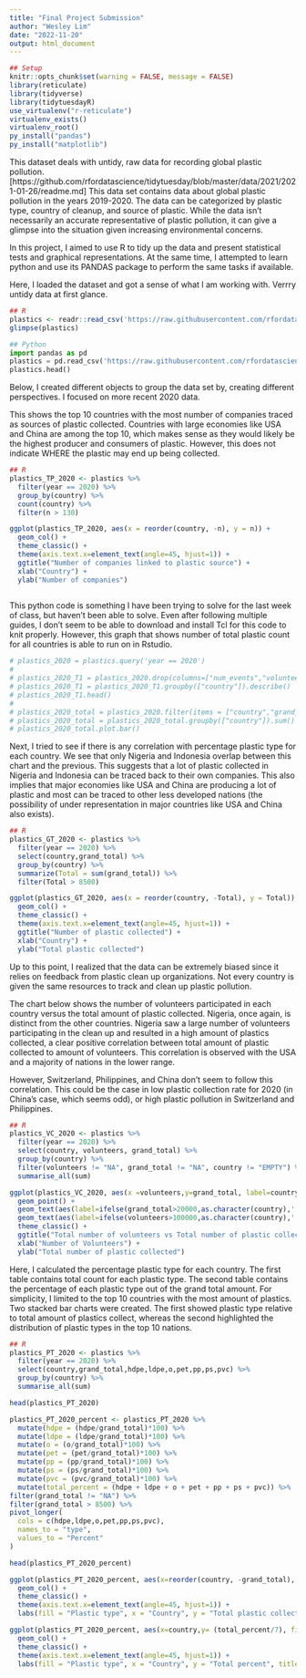 ```yaml
---
title: "Final Project Submission"
author: "Wesley Lim"
date: "2022-11-20"
output: html_document
---
```

```r
## Setup
knitr::opts_chunk$set(warning = FALSE, message = FALSE)
library(reticulate)
library(tidyverse)
library(tidytuesdayR)
use_virtualenv("r-reticulate")
virtualenv_exists()
virtualenv_root()
py_install("pandas")
py_install("matplotlib")
```

This dataset deals with untidy, raw data for recording global plastic pollution. [https://github.com/rfordatascience/tidytuesday/blob/master/data/2021/2021-01-26/readme.md]
This data set contains data about global plastic pollution in the years 2019-2020. The data can be categorized by plastic type, country of cleanup, and source of plastic. While the data isn't necessarily an accurate representative of plastic pollution, it can give a glimpse into the situation given increasing environmental concerns.

In this project, I aimed to use R to tidy up the data and present statistical tests and graphical representations. At the same time, I attempted to learn python and use its PANDAS package to perform the same tasks if available.

Here, I loaded the dataset and got a sense of what I am working with. Verrry untidy data at first glance.

```r
## R
plastics <- readr::read_csv('https://raw.githubusercontent.com/rfordatascience/tidytuesday/master/data/2021/2021-01-26/plastics.csv')
glimpse(plastics)
```

```python
## Python
import pandas as pd
plastics = pd.read_csv('https://raw.githubusercontent.com/rfordatascience/tidytuesday/master/data/2021/2021-01-26/plastics.csv')
plastics.head()

```


Below, I created different objects to group the data set by, creating different perspectives. I focused on more recent 2020 data.

This shows the top 10 countries with the most number of companies traced as sources of plastic collected. Countries with large economies like USA and China are among the top 10, which makes sense as they would likely be the highest producer and consumers of plastic. However, this does not indicate WHERE the plastic may end up being collected.
```r
## R
plastics_TP_2020 <- plastics %>%
  filter(year == 2020) %>%
  group_by(country) %>%
  count(country) %>%
  filter(n > 130)

ggplot(plastics_TP_2020, aes(x = reorder(country, -n), y = n)) +
  geom_col() +
  theme_classic() +
  theme(axis.text.x=element_text(angle=45, hjust=1)) +
  ggtitle("Number of companies linked to plastic source") +
  xlab("Country") +
  ylab("Number of companies")
  

```


This python code is something I have been trying to solve for the last week of class, but haven't been able to solve. Even after following multiple guides, I don't seem to be able to download and install Tcl for this code to knit properly. However, this graph that shows number of total plastic count for all countries is able to run on in Rstudio.
```python

# plastics_2020 = plastics.query('year == 2020')
# 
# plastics_2020_T1 = plastics_2020.drop(columns=["num_events","volunteers","parent_company","year"])
# plastics_2020_T1 = plastics_2020_T1.groupby(["country"]).describe()
# plastics_2020_T1.head()
# 
# plastics_2020_total = plastics_2020.filter(items = ["country","grand_total"])
# plastics_2020_total = plastics_2020_total.groupby(["country"]).sum()
# plastics_2020_total.plot.bar()

```



Next, I tried to see if there is any correlation with percentage plastic type for each country. We see that only Nigeria and Indonesia overlap between this chart and the previous. This suggests that a lot of plastic collected in Nigeria and Indonesia can be traced back to their own companies. This also implies that major economies like USA and China are producing a lot of plastic and most can be traced to other less developed nations (the possibility of under representation in major countries like USA and China also exists). 
```r
## R
plastics_GT_2020 <- plastics %>%
  filter(year == 2020) %>%
  select(country,grand_total) %>%
  group_by(country) %>%
  summarize(Total = sum(grand_total)) %>%
  filter(Total > 8500)

ggplot(plastics_GT_2020, aes(x = reorder(country, -Total), y = Total)) +
  geom_col() +
  theme_classic() +
  theme(axis.text.x=element_text(angle=45, hjust=1)) +
  ggtitle("Number of plastic collected") +
  xlab("Country") +
  ylab("Total plastic collected")


```



Up to this point, I realized that the data can be extremely biased since it relies on feedback from plastic clean up organizations. Not every country is given the same resources to track and clean up plastic pollution. 

The chart below shows the number of volunteers participated in each country versus the total amount of plastic collected. Nigeria, once again, is distinct from the other countries. Nigeria saw a large number of volunteers participating in the clean up and resulted in a high amount of plastics collected, a clear positive correlation between total amount of plastic collected to amount of volunteers. This correlation is observed with the USA and a majority of nations in the lower range.

However, Switzerland, Philippines, and China don't seem to follow this correlation. This could be the case in low plastic collection rate for 2020 (in China's case, which seems odd), or high plastic pollution in Switzerland and Philippines.
```r
## R
plastics_VC_2020 <- plastics %>%
  filter(year == 2020) %>%
  select(country, volunteers, grand_total) %>%
  group_by(country) %>%
  filter(volunteers != "NA", grand_total != "NA", country != "EMPTY") %>%
  summarise_all(sum)

ggplot(plastics_VC_2020, aes(x =volunteers,y=grand_total, label=country)) +
  geom_point() +
  geom_text(aes(label=ifelse(grand_total>20000,as.character(country),'')),size = 3.5, vjust = 1.5) +
  geom_text(aes(label=ifelse(volunteers>100000,as.character(country),'')),size = 3.5, vjust = 1.5) +
  theme_classic() +
  ggtitle("Total number of volunteers vs Total number of plastic collected") +
  xlab("Number of Volunteers") +
  ylab("Total number of plastic collected")


```

Here, I calculated the percentage plastic type for each country. The first table contains total count for each plastic type. The second table contains the percentage of each plastic type out of the grand total amount. For simplicity, I limited to the top 10 countries with the most amount of plastics. Two stacked bar charts were created. The first showed plastic type relative to total amount of plastics collect, whereas the second highlighted the distribution of plastic types in the top 10 nations.

```r
## R
plastics_PT_2020 <- plastics %>%
  filter(year == 2020) %>%
  select(country,grand_total,hdpe,ldpe,o,pet,pp,ps,pvc) %>%
  group_by(country) %>%
  summarise_all(sum)

head(plastics_PT_2020)

plastics_PT_2020_percent <- plastics_PT_2020 %>%
  mutate(hdpe = (hdpe/grand_total)*100) %>%
  mutate(ldpe = (ldpe/grand_total)*100) %>%
  mutate(o = (o/grand_total)*100) %>%
  mutate(pet = (pet/grand_total)*100) %>%
  mutate(pp = (pp/grand_total)*100) %>%
  mutate(ps = (ps/grand_total)*100) %>%
  mutate(pvc = (pvc/grand_total)*100) %>%
  mutate(total_percent = (hdpe + ldpe + o + pet + pp + ps + pvc)) %>%
filter(grand_total != "NA") %>%
filter(grand_total > 8500) %>%
pivot_longer(
  cols = c(hdpe,ldpe,o,pet,pp,ps,pvc),
  names_to = "type",
  values_to = "Percent"
)

head(plastics_PT_2020_percent)

ggplot(plastics_PT_2020_percent, aes(x=reorder(country, -grand_total), y = grand_total,fill=type)) +
  geom_col() +
  theme_classic() +
  theme(axis.text.x=element_text(angle=45, hjust=1)) +
  labs(fill = "Plastic type", x = "Country", y = "Total plastic collected", title = "Nations with most plastic count by plastic type")

ggplot(plastics_PT_2020_percent, aes(x=country,y= (total_percent/7), fill=type)) +
  geom_col() +
  theme_classic() +
  theme(axis.text.x=element_text(angle=45, hjust=1)) +
  labs(fill = "Plastic type", x = "Country", y = "Total percent", title = "Nations with most plastic count by plastic type")
```
